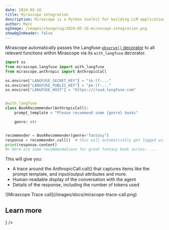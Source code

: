 ```yaml
---
date: 2024-05-16
title: Mirascope integration
description: Mirascope is a Python toolkit for building LLM applications and it natively integrates with Langfuse.
author: Marc
ogImage: /images/changelog/2024-05-16-mirascope-integration.png
showOgInHeader: false
---
```



<ChangelogHeader />

Mirascope automatically passes the Langfuse [`observe()` decorator](/docs/sdk/python/decorators) to all relevant functions within Mirascope via its `with_langfuse` decorator.

```python /@with_langfuse/ /from mirascope.langfuse import with_langfuse/
import os
from mirascope.langfuse import with_langfuse
from mirascope.anthropic import AnthropicCall

os.environ["LANGFUSE_SECRET_KEY"] = "sk-lf-..."
os.environ["LANGFUSE_PUBLIC_KEY"] = "pk-lf-..."
os.environ["LANGFUSE_HOST"] = "https://cloud.langfuse.com"


@with_langfuse
class BookRecommender(AnthropicCall):
    prompt_template = "Please recommend some {genre} books"

    genre: str


recommender = BookRecommender(genre="fantasy")
response = recommender.call()  # this will automatically get logged with langfuse
print(response.content)
#> Here are some recommendations for great fantasy book series: ...
```

This will give you:

- A trace around the AnthropicCall.call() that captures items like the prompt template, and input/output attributes and more.
- Human-readable display of the conversation with the agent
- Details of the response, including the number of tokens used

<Frame border fullWidth>
  ![Mirascope Trace call](/images/docs/miracope-trace-call.png)
</Frame>

## Learn more


<Cards num={3}>
  <Card
    title="Integration docs"
    href="/docs/integrations/mirascope"
    icon={<BookOpen />}
  />
</Cards>
